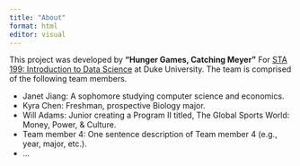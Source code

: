 ```yaml
---
title: "About"
format: html
editor: visual
---
```


This project was developed by **"Hunger Games, Catching Meyer"** For [STA 199: Introduction to Data Science](https://sta199-s23-2.github.io/) at Duke University. The team is comprised of the following team members.

-   Janet Jiang: A sophomore studying computer science and economics.
-   Kyra Chen: Freshman, prospective Biology major.
-   Will Adams: Junior creating a Program II titled, The Global Sports World: Money, Power, & Culture.
-   Team member 4: One sentence description of Team member 4 (e.g., year, major, etc.).
-   ...
